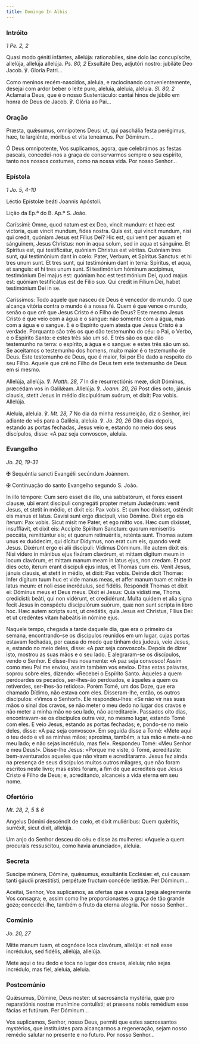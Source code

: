 ```yaml
---
title: Domingo In Albis
---
```


### Intróito

<em>1 Pe. 2, 2</em>

<div class="side-by-side not-content">

Quasi modo géniti infántes, allelúja: rationabiles, sine dolo lac concupíscite, allelúja, allelúja allelúja. <em>Ps. 80, 2</em> Exsultáte Deo, adjutóri nostro: jubiláte Deo Jacob. ℣. Gloria Patri...

Como meninos recém-nascidos, aleluia, e raciocinando convenientemente, desejai com ardor beber o leite puro, aleluia, aleluia, aleluia. <em>Sl. 80, 2</em> Aclamai a Deus, que é o nosso Sustentáculo: cantai hinos de júbilo em honra de Deus de Jacob. ℣. Glória ao Pai...

</div>

### Oração

<div class="side-by-side not-content">

Præsta, quǽsumus, omnípotens Deus: ut, qui paschália festa perégimus, hæc, te largiénte, móribus et vita teneámus. Per Dóminum...

Ó Deus omnipotente, Vos suplicamos, agora, que celebrámos as festas pascais, concedei-nos a graça de conservarmos sempre o seu espírito, tanto nos nossos costumes, como na nossa vida. Por nosso Senhor...

</div>

### Epístola

<em>1 Jo. 5, 4-10</em>

<div class="side-by-side not-content">

Léctio Epístolæ beáti Joannis Apóstoli.

Lição da Ep.ª do B. Ap.º S. João.

Caríssimi: Omne, quod natum est ex Deo, vincit mundum: et hæc est victoria, quæ vincit mundum, fides nostra. Quis est, qui vincit mundum, nisi qui credit, quóniam Jesus est Fílius Dei? Hic est, qui venit per aquam et sánguinem, Jesus Christus: non in aqua solum, sed in aqua et sánguine. Et Spíritus est, qui testificátur, quóniam Christus est véritas. Quóniam tres sunt, qui testimónium dant in cœlo: Pater, Verbum, et Spíritus Sanctus: et hi tres unum sunt. Et tres sunt, qui testimónium dant in terra: Spíritus, et aqua, et sanguis: et hi tres unum sunt. Si testimónium hóminum accípimus, testimónium Dei majus est: quóniam hoc est testimónium Dei, quod majus est: quóniam testificátus est de Fílio suo. Qui credit in Fílium Dei, habet testimónium Dei in se.

Caríssimos: Todo aquele que nasceu de Deus é vencedor do mundo. O que alcança vitória contra o mundo é a nossa fé. Quem é que vence o mundo, senão o que crê que Jesus Cristo é o Filho de Deus? Este mesmo Jesus Cristo é que veio com a água e o sangue: não somente com a água, mas com a água e o sangue. E é o Espírito quem atesta que Jesus Cristo é a verdade. Porquanto são três os que dão testemunho do céu: o Pai, o Verbo, e o Espírito Santo: e estes três são um só. E três são os que dão testemunho na terra: o espírito, a água e o sangue: e estes três são um só. Se aceitamos o testemunho dos homens, muito maior é o testemunho de Deus. Este testemunho de Deus, que é maior, foi por Ele dado a respeito do seu Filho. Aquele que crê no Filho de Deus tem este testemunho de Deus em si mesmo.

</div>

<div class="side-by-side not-content">

Allelúja, allelúja. ℣. <em>Matth. 28, 7</em> In die resurrectiónis meæ, dicit Dóminus, præcédam vos in Galilǽam. Allelúja. ℣. <em>Joann. 20, 26</em> Post dies octo, jánuis clausis, stetit Jesus in médio discipulórum suórum, et dixit: Pax vobis. Allelúja.

Aleluia, aleluia. ℣. <em>Mt. 28, 7</em> No dia da minha ressurreição, diz o Senhor, irei adiante de vós para a Galileia, aleluia. ℣. <em>Jo. 20, 26</em> Oito dias depois, estando as portas fechadas, Jesus veio e, estando no meio dos seus discípulos, disse: «A paz seja convosco», aleluia.

</div>

### Evangelho

<em>Jo. 20, 19-31</em>

<div class="side-by-side not-content">

<span class="cross text-red-500">✠</span> Sequéntia sancti Evangélii secúndum Joánnem.

<span class="cross text-red-500">✠</span> Continuação do santo Evangelho segundo S. João.

In illo témpore: Cum sero esset die illo, una sabbatórum, et fores essent clausæ, ubi erant discípuli congregáti propter metum Judæórum: venit Jesus, et stetit in médio, et dixit eis: Pax vobis. Et cum hoc dixísset, osténdit eis manus et latus. Gavísi sunt ergo discípuli, viso Dómino. Dixit ergo eis íterum: Pax vobis. Sicut misit me Pater, et ego mitto vos. Hæc cum dixísset, insufflávit, et dixit eis: Accípite Spíritum Sanctum: quorum remiseritis peccáta, remittúntur eis; et quorum retinuéritis, reténta sunt. Thomas autem unus ex duódecim, qui dícitur Dídymus, non erat cum eis, quando venit Jesus. Dixérunt ergo ei alii discípuli: Vídimus Dóminum. Ille autem dixit eis: Nisi vídero in mánibus ejus fixúram clavórum, et mittam dígitum meum in locum clavórum, et mittam manum meam in latus ejus, non credam. Et post dies octo, íterum erant discípuli ejus intus, et Thomas cum eis. Venit Jesus, jánuis clausis, et stetit in médio, et dixit: Pax vobis. Deinde dicit Thomæ: Infer dígitum tuum huc et vide manus meas, et affer manum tuam et mitte in latus meum: et noli esse incrédulus, sed fidélis. Respóndit Thomas et dixit ei: Dóminus meus et Deus meus. Dixit ei Jesus: Quia vidísti me, Thoma, credidísti: beáti, qui non vidérunt, et credidérunt. Multa quidem et alia signa fecit Jesus in conspéctu discipulórum suórum, quæ non sunt scripta in libro hoc. Hæc autem scripta sunt, ut credátis, quia Jesus est Christus, Fílius Dei: et ut credéntes vitam habeátis in nómine ejus.

Naquele tempo, chegada a tarde daquele dia, que era o primeiro da semana, encontrando-se os discípulos reunidos em um lugar, cujas portas estavam fechadas, por causa do medo que tinham dos judeus, veio Jesus, e, estando no meio deles, disse: «A paz seja convosco!». Depois de dizer isto, mostrou as suas mãos e o seu lado. E alegraram-se os discípulos, vendo o Senhor. E disse-lhes novamente: «A paz seja convosco! Assim como meu Pai me enviou, assim também vos envio». Ditas estas palavras, soprou sobre eles, dizendo: «Recebei o Espírito Santo. Àqueles a quem perdoardes os pecados, ser-lhes-ão perdoados, e àqueles a quem os retiverdes, ser-lhes-ão retidos». Porém Tomé, um dos Doze, que era chamado Dídimo, não estava com eles. Disseram-lhe, então, os outros discípulos: «Vimos o Senhor!». Ele respondeu-lhes: «Se não vir nas suas mãos o sinal dos cravos, se não meter o meu dedo no lugar dos cravos e não meter a minha mão no seu lado, não acreditarei». Passados oito dias, encontravam-se os discípulos outra vez, no mesmo lugar, estando Tomé com eles. E veio Jesus, estando as portas fechadas; e, pondo-se no meio deles, disse: «A paz seja convosco». Em seguida disse a Tomé: «Mete aqui o teu dedo e vê as minhas mãos; aproxima, também, a tua mão e mete-a no meu lado; e não sejas incrédulo, mas fiel». Respondeu Tomé: «Meu Senhor e meu Deus!». Disse-lhe Jesus: «Porque me viste, ó Tomé, acreditaste: bem-aventurados aqueles que não viram e acreditaram». Jesus fez ainda na presença de seus discípulos muitos outros milagres, que não foram escritos neste livro; mas estes foram, a fim de que acrediteis que Jesus Cristo é Filho de Deus; e, acreditando, alcanceis a vida eterna em seu nome.

</div>

### Ofertório

<em>Mt. 28, 2, 5 & 6</em>

<div class="side-by-side not-content">

Angelus Dómini descéndit de cœlo, et dixit muliéribus: Quem quǽritis, surréxit, sicut dixit, allelúja.

Um anjo do Senhor desceu do céu e disse às mulheres: «Aquele a quem procurais ressuscitou, como havia anunciado», aleluia.

</div>

### Secreta

<div class="side-by-side not-content">

Suscipe múnera, Dómine, quǽsumus, exsultántis Ecclésiæ: et, cui causam tanti gáudii præstitísti, perpétuæ fructum concéde lætítiæ. Per Dóminum...

Aceitai, Senhor, Vos suplicamos, as ofertas que a vossa Igreja alegremente Vos consagra; e, assim como lhe proporcionastes a graça de tão grande gozo; concedei-lhe, também o fruto da eterna alegria. Por nosso Senhor...

</div>

### Comúnio

<em>Jo. 20, 27</em>

<div class="side-by-side not-content">

Mitte manum tuam, et cognósce loca clavórum, allelúja: et noli esse incrédulus, sed fidélis, allelúja, allelúja.

Mete aqui o teu dedo e toca no lugar dos cravos, aleluia; não sejas incrédulo, mas fiel, aleluia, aleluia.

</div>

### Postcomúnio

<div class="side-by-side not-content">

Quǽsumus, Dómine, Deus noster: ut sacrosáncta mystéria, quæ pro reparatiónis nostræ munímine contulísti; et præsens nobis remédium esse fácias et futúrum. Per Dóminum...

Vos suplicamos, Senhor, nosso Deus, permiti que estes sacrossantos mystérios, que instituístes para alcançarmos a regeneração, sejam nosso remédio salutar no presente e no futuro. Por nosso Senhor...

</div>
